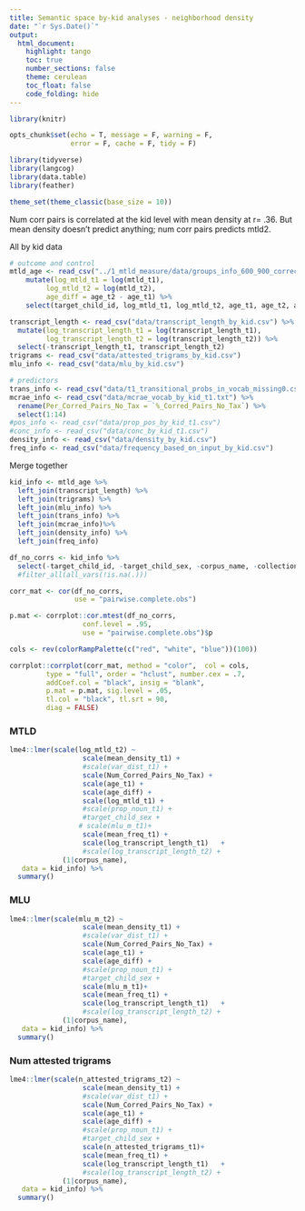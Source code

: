 ```yaml
---
title: Semantic space by-kid analyses - neighborhood density
date: "`r Sys.Date()`"
output:
  html_document:
    highlight: tango
    toc: true
    number_sections: false
    theme: cerulean
    toc_float: false
    code_folding: hide
---
```


```r
library(knitr)

opts_chunk$set(echo = T, message = F, warning = F, 
               error = F, cache = F, tidy = F)

library(tidyverse)
library(langcog)
library(data.table)
library(feather)

theme_set(theme_classic(base_size = 10))
```

Num corr pairs is correlated at the kid level with mean density at r= .36. But mean density doesn't predict anything; num corr pairs predicts mtld2.

All by kid data
```r
# outcome and control
mtld_age <- read_csv("../1_mtld_measure/data/groups_info_600_900_corrected.csv") %>%
    mutate(log_mtld_t1 = log(mtld_t1),
         log_mtld_t2 = log(mtld_t2),
         age_diff = age_t2 - age_t1) %>%
    select(target_child_id, log_mtld_t1, log_mtld_t2, age_t1, age_t2, age_diff, corpus_name)

transcript_length <- read_csv("data/transcript_length_by_kid.csv") %>%
  mutate(log_transcript_length_t1 = log(transcript_length_t1),
         log_transcript_length_t2 = log(transcript_length_t2)) %>%
  select(-transcript_length_t1, transcript_length_t2)
trigrams <- read_csv("data/attested_trigrams_by_kid.csv")
mlu_info <- read_csv("data/mlu_by_kid.csv")

# predictors
trans_info <- read_csv("data/t1_transitional_probs_in_vocab_missing0.csv")
mcrae_info <- read_csv("data/mcrae_vocab_by_kid_t1.txt") %>%
  rename(Per_Corred_Pairs_No_Tax = `%_Corred_Pairs_No_Tax`) %>%
  select(1:14)
#pos_info <- read_csv("data/prop_pos_by_kid_t1.csv")
#conc_info <- read_csv("data/conc_by_kid_t1.csv")
density_info <- read_csv("data/density_by_kid.csv")
freq_info <- read_csv("data/frequency_based_on_input_by_kid.csv")
```

Merge together
```r
kid_info <- mtld_age %>%
  left_join(transcript_length) %>%
  left_join(trigrams) %>%
  left_join(mlu_info) %>%
  left_join(trans_info) %>%
  left_join(mcrae_info)%>%
  left_join(density_info) %>%
  left_join(freq_info)
```

```r
df_no_corrs <- kid_info %>%
  select(-target_child_id, -target_child_sex, -corpus_name, -collection_name) 
  #filter_all(all_vars(!is.na(.)))

corr_mat <- cor(df_no_corrs, 
                use = "pairwise.complete.obs")

p.mat <- corrplot::cor.mtest(df_no_corrs, 
                  conf.level = .95,  
                  use = "pairwise.complete.obs")$p

cols <- rev(colorRampPalette(c("red", "white", "blue"))(100))

corrplot::corrplot(corr_mat, method = "color",  col = cols,
         type = "full", order = "hclust", number.cex = .7,
         addCoef.col = "black", insig = "blank",
         p.mat = p.mat, sig.level = .05, 
         tl.col = "black", tl.srt = 90,
         diag = FALSE)
```


### MTLD
```r

lme4::lmer(scale(log_mtld_t2) ~ 
                  scale(mean_density_t1) +
                  #scale(var_dist_t1) +
                  scale(Num_Corred_Pairs_No_Tax) + 
                  scale(age_t1) + 
                  scale(age_diff) + 
                  scale(log_mtld_t1) +
                  #scale(prop_noun_t1) +
                  #target_child_sex +                  
                 # scale(mlu_m_t1)+ 
                  scale(mean_freq_t1) +
                  scale(log_transcript_length_t1)   +
                  #scale(log_transcript_length_t2) + 
             (1|corpus_name),
   data = kid_info) %>%
  summary()

```

### MLU
```r
lme4::lmer(scale(mlu_m_t2) ~ 
                  scale(mean_density_t1) +
                  #scale(var_dist_t1) +
                  scale(Num_Corred_Pairs_No_Tax) + 
                  scale(age_t1) + 
                  scale(age_diff) + 
                  #scale(prop_noun_t1) +
                  #target_child_sex +                  
                  scale(mlu_m_t1)+ 
                  scale(mean_freq_t1) +
                  scale(log_transcript_length_t1)   +
                  #scale(log_transcript_length_t2) + 
             (1|corpus_name),
   data = kid_info) %>%
  summary()
```


### Num attested trigrams
```r
lme4::lmer(scale(n_attested_trigrams_t2) ~ 
                  scale(mean_density_t1) +
                  #scale(var_dist_t1) +
                  scale(Num_Corred_Pairs_No_Tax) + 
                  scale(age_t1) + 
                  scale(age_diff) + 
                  #scale(prop_noun_t1) +
                  #target_child_sex +                  
                  scale(n_attested_trigrams_t1)+ 
                  scale(mean_freq_t1) +
                  scale(log_transcript_length_t1)   +
                  #scale(log_transcript_length_t2) + 
             (1|corpus_name),
   data = kid_info) %>%
  summary()
```